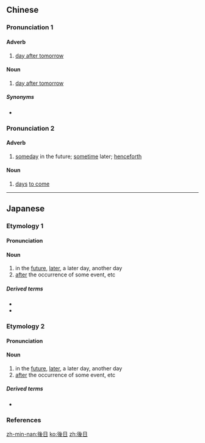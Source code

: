 {{also|后日}}
==Chinese==
{{zh-forms|s=后日}}

===Pronunciation 1===
{{zh-pron
|m=hòurì
|c=hau6 jat6
|h=pfs=heu-ngit
|mn=āu--ji̍t/āu--li̍t
|cat=adv,n
}}

====Adverb====
{{zh-adv}}

# [[day after tomorrow]]

====Noun====
{{zh-noun}}

# [[day after tomorrow]]

=====Synonyms=====
* {{zh-l|後天}}

===Pronunciation 2===
{{zh-pron
|m=hòurì
|c=hau6 jat6
|mn=āu-ji̍t/āu-li̍t
|cat=adv,n
}}

====Adverb====
{{zh-adv}}

# [[someday]] in the future; [[sometime]] later; [[henceforth]]

====Noun====
{{zh-noun}}

# [[day]]s [[to come]]

----

==Japanese==

===Etymology 1===
{{ja-kanjitab|ご|じつ|yomi=o}}

====Pronunciation====
{{ja-pron|yomi=o|ごじつ|acc=1|acc_ref=DJR|acc2=0|acc2_ref=DJR}}

====Noun====
{{ja-noun|ごじつ}}

# in the [[future]], [[later]], a later day, another day
# [[after]] the occurrence of some event, etc

=====Derived terms=====
{{der-top}}
* {{ja-r|後日談|ごじつだん}}
* {{ja-r|後日物語|ごじつものがたり}}
{{der-bottom}}

===Etymology 2===
{{ja-kanjitab|ご|にち|yomi=o}}

====Pronunciation====
{{ja-pron|yomi=o|ごにち|acc=1|acc_ref=DJR|acc2=0|acc2_ref=DJR}}

====Noun====
{{ja-noun|ごにち}}

# in the [[future]], [[later]], a later day, another day
# [[after]] the occurrence of some event, etc

=====Derived terms=====
{{der-top}}
* {{ja-r|後日の菊|ごにち の きく}}
{{der-bottom}}

===References===
<references/>

[[zh-min-nan:後日]]
[[ko:後日]]
[[zh:後日]]